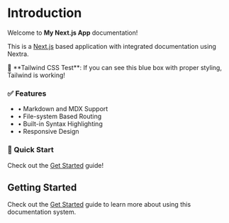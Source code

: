 # Introduction

Welcome to **My Next.js App** documentation!

This is a [Next.js](https://nextjs.org) based application with integrated documentation using Nextra.

<div className="bg-blue-100 border border-blue-400 text-blue-700 px-4 py-3 rounded mb-4">
  🧪 **Tailwind CSS Test**: If you can see this blue box with proper styling, Tailwind is working!
</div>

<div className="grid grid-cols-1 md:grid-cols-2 gap-4 my-6">
  <div className="bg-green-50 p-4 rounded-lg border">
    <h3 className="text-green-800 font-bold mb-2">✅ Features</h3>
    <ul className="text-green-700 space-y-1">
      <li>• Markdown and MDX Support</li>
      <li>• File-system Based Routing</li>
      <li>• Built-in Syntax Highlighting</li>
      <li>• Responsive Design</li>
    </ul>
  </div>
  <div className="bg-purple-50 p-4 rounded-lg border">
    <h3 className="text-purple-800 font-bold mb-2">🚀 Quick Start</h3>
    <p className="text-purple-700">Check out the <a href="/docs/get-started" className="underline hover:text-purple-900">Get Started</a> guide!</p>
  </div>
</div>

## Getting Started

Check out the [Get Started](/docs/get-started) guide to learn more about using this documentation system.